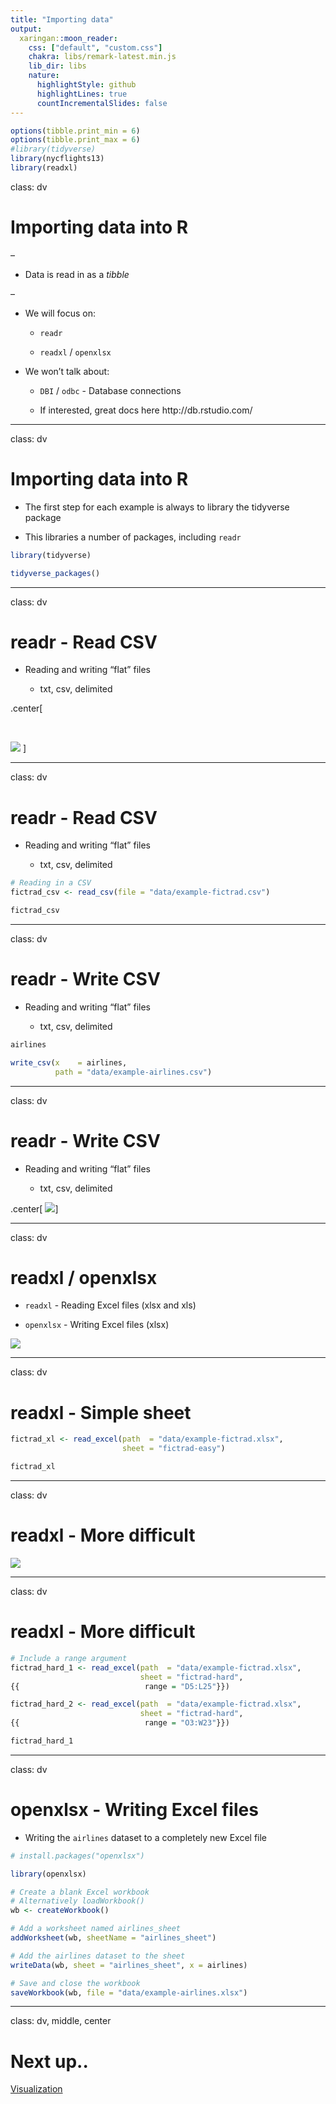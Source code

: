 ```yaml
---
title: "Importing data"
output:
  xaringan::moon_reader:
    css: ["default", "custom.css"]
    chakra: libs/remark-latest.min.js
    lib_dir: libs
    nature:
      highlightStyle: github
      highlightLines: true
      countIncrementalSlides: false
---
```


```r
options(tibble.print_min = 6)
options(tibble.print_max = 6)
#library(tidyverse)
library(nycflights13)
library(readxl)

```


class: dv

# Importing data into R

--

* Data is read in as a _tibble_

--

* We will focus on:

  * `readr`
  
  * `readxl` / `openxlsx`
  
* We won't talk about:

  * `DBI` / `odbc` - Database connections
  
  * If interested, great docs here http://db.rstudio.com/

---

class: dv

# Importing data into R

* The first step for each example is always to library the tidyverse package

* This libraries a number of packages, including `readr`

```r
library(tidyverse)

tidyverse_packages()
```


---

class: dv

# readr - Read CSV

* Reading and writing "flat" files

  * txt, csv, delimited
  
.center[

<br>


![](img/fictrad-easy-csv.png)
]

---

class: dv

# readr - Read CSV

* Reading and writing "flat" files

  * txt, csv, delimited

```r
# Reading in a CSV
fictrad_csv <- read_csv(file = "data/example-fictrad.csv")

fictrad_csv
```

---

class: dv

# readr - Write CSV

* Reading and writing "flat" files

  * txt, csv, delimited

```r
airlines
```

```r
write_csv(x    = airlines, 
          path = "data/example-airlines.csv")
```

---

class: dv

# readr - Write CSV

* Reading and writing "flat" files

  * txt, csv, delimited

.center[
![](img/airlines.PNG)
]


---

class: dv

# readxl / openxlsx

* `readxl` - Reading Excel files (xlsx and xls)

* `openxlsx` - Writing Excel files (xlsx)

![](./img/fictrad-easy.png)

---

class: dv

# readxl - Simple sheet

```r
fictrad_xl <- read_excel(path  = "data/example-fictrad.xlsx",
                         sheet = "fictrad-easy")

fictrad_xl
```

---

class: dv

# readxl - More difficult

![](./img/fictrad-seriously-dude.png)

---

class: dv

# readxl - More difficult

```r
# Include a range argument
fictrad_hard_1 <- read_excel(path  = "data/example-fictrad.xlsx",
                             sheet = "fictrad-hard",
{{                            range = "D5:L25"}})

fictrad_hard_2 <- read_excel(path  = "data/example-fictrad.xlsx",
                             sheet = "fictrad-hard",
{{                            range = "O3:W23"}})

fictrad_hard_1
```

---

class: dv

# openxlsx - Writing Excel files

* Writing the `airlines` dataset to a completely new Excel file

```r
# install.packages("openxlsx")

library(openxlsx)

# Create a blank Excel workbook
# Alternatively loadWorkbook()
wb <- createWorkbook()          

# Add a worksheet named airlines_sheet
addWorksheet(wb, sheetName = "airlines_sheet")

# Add the airlines dataset to the sheet
writeData(wb, sheet = "airlines_sheet", x = airlines)

# Save and close the workbook
saveWorkbook(wb, file = "data/example-airlines.xlsx")
```

---

class: dv, middle, center

# Next up..

[Visualization](./4-visualize.html)

